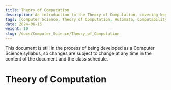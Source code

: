 ```yaml
---
title: Theory of Computation
description: An introduction to the Theory of Computation, covering key concepts such as automata theory, computability, and complexity theory.
tags: [Computer Science, Theory of Computation, Automata, Computability, Complexity]
date: 2024-06-15
weight: 10
slug: /docs/Computer_Science/Theory_of_Computation
---
```

<Callout title="Warning" type="warning">
   This document is still in the process of being developed as a Computer Science syllabus, so changes are subject to change at any time in the content of the document and the class schedule.
</Callout>

# Theory of Computation